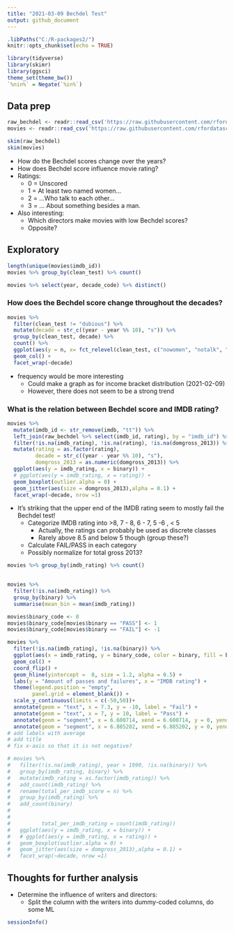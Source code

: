 ```yaml
---
title: "2021-03-09 Bechdel Test"
output: github_document
---
```


```r
.libPaths("C:/R-packages2/")
knitr::opts_chunk$set(echo = TRUE)
```



```r
library(tidyverse)
library(skimr)
library(ggsci)
theme_set(theme_bw())
`%nin%` = Negate(`%in%`)
```

## Data prep

```r
raw_bechdel <- readr::read_csv('https://raw.githubusercontent.com/rfordatascience/tidytuesday/master/data/2021/2021-03-09/raw_bechdel.csv')
movies <- readr::read_csv('https://raw.githubusercontent.com/rfordatascience/tidytuesday/master/data/2021/2021-03-09/movies.csv')

skim(raw_bechdel)
skim(movies)
```

* How do the Bechdel scores change over the years? 
* How does Bechdel score influence movie rating?
* Ratings:
  * 0 = Unscored
  * 1 = At least two named women...
  * 2 = ...Who talk to each other...
  * 3 = ... About something besides a man. 
* Also interesting: 
  * Which directors make movies with low Bechdel scores?
  * Opposite? 


## Exploratory

```r
length(unique(movies$imdb_id))
movies %>% group_by(clean_test) %>% count()

movies %>% select(year, decade_code) %>% distinct()

```

### How does the Bechdel score change throughout the decades?

```r
movies %>% 
  filter(clean_test != "dubious") %>%
  mutate(decade = str_c((year - year %% 10), "s")) %>% 
  group_by(clean_test, decade) %>% 
  count() %>% 
  ggplot(aes(y = n, x= fct_relevel(clean_test, c("nowomen", "notalk", "men", "ok")))) +
  geom_col() +
  facet_wrap(~decade) 

```

* frequency would be more interesting
  * Could make a graph as for income bracket distribution (2021-02-09)
  * However, there does not seem to be a strong trend

### What is the relation between Bechdel score and IMDB rating?

```r
movies %>% 
  mutate(imdb_id <- str_remove(imdb, "tt")) %>% 
  left_join(raw_bechdel %>% select(imdb_id, rating), by = "imdb_id") %>% 
  filter(!is.na(imdb_rating), !is.na(rating), !is.na(domgross_2013)) %>% 
  mutate(rating = as.factor(rating),
         decade = str_c((year - year %% 10), "s"),
         domgross_2013 = as.numeric(domgross_2013)) %>% 
  ggplot(aes(y = imdb_rating, x = binary)) +
  # ggplot(aes(y = imdb_rating, x = rating)) + 
  geom_boxplot(outlier.alpha = 0) +
  geom_jitter(aes(size = domgross_2013),alpha = 0.1) +
  facet_wrap(~decade, nrow =1)

```

* It's striking that the upper end of the IMDB rating seem to mostly fail the Bechdel test!
  * Categorize IMDB rating into >8, 7 - 8, 6 - 7, 5 -6 , < 5
    * Actually, the ratings can probably be used as discrete classes 
    * Rarely above 8.5 and below 5 though (group these?)
  * Calculate FAIL/PASS in each category
  * Possibly normalize for total gross 2013?

```r
movies %>% group_by(imdb_rating) %>% count()
  
```

```r
movies %>% 
  filter(!is.na(imdb_rating)) %>% 
  group_by(binary) %>% 
  summarise(mean_bin = mean(imdb_rating))
```


```r
movies$binary_code <- 0
movies$binary_code[movies$binary == "PASS"] <- 1
movies$binary_code[movies$binary == "FAIL"] <- -1

movies %>%
  filter(!is.na(imdb_rating), !is.na(binary)) %>%
  ggplot(aes(x = imdb_rating, y = binary_code, color = binary, fill = binary)) +
  geom_col() +
  coord_flip() +
  geom_hline(yintercept =  0, size = 1.2, alpha = 0.5) +
  labs(y = "Amount of passes and failures", x = "IMDB rating") +
  theme(legend.position = "empty",
        panel.grid = element_blank()) +
  scale_y_continuous(limits = c(-50,50))+
  annotate(geom = "text", x = 7.3, y = -10, label = "Fail") +
  annotate(geom = "text", x = 7, y = 10, label = "Pass") +
  annotate(geom = "segment", x = 6.600714, xend = 6.600714, y = 0, yend = 50, linetype =2, size = 1.2, alpha = 0.8)+
  annotate(geom = "segment", x = 6.885202, xend = 6.885202, y = 0, yend = -50, linetype =2, size = 1.2, alpha = 0.8)
# add labels with average
# add title 
# fix x-axis so that it is not negative? 
```

```r
# movies %>% 
#   filter(!is.na(imdb_rating), year > 1990, !is.na(binary)) %>%
#   group_by(imdb_rating, binary) %>%
#   mutate(imdb_rating = as.factor(imdb_rating)) %>%
#   add_count(imdb_rating) %>% 
#   rename(total_per_imdb_score = n) %>% 
#   group_by(imdb_rating) %>% 
#   add_count(binary)
#   
#   
#          total_per_imdb_rating = count(imdb_rating))
#   ggplot(aes(y = imdb_rating, x = binary)) +
#   # ggplot(aes(y = imdb_rating, x = rating)) + 
#   geom_boxplot(outlier.alpha = 0) +
#   geom_jitter(aes(size = domgross_2013),alpha = 0.1) +
#   facet_wrap(~decade, nrow =1)

```



## Thoughts for further analysis
* Determine the influence of writers and directors:
  * Split the column with the writers into dummy-coded columns, do some ML 
  
  
  

```r
sessionInfo()
```


















